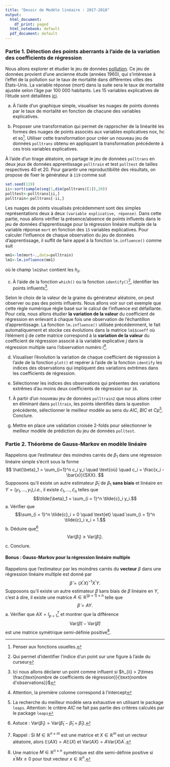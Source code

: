 ```yaml
---
title: "Devoir de Modèle linéaire : 2017-2018"
output:
  html_document:
    df_print: paged
  html_notebook: default
  pdf_document: default
---
```


### Partie 1. Détection des points aberrants à l'aide de la variation des coefficients de régression

Nous allons explorer et étudier le jeu de données [pollution](http://masedki.github.io/enseignements/datasets/pollution.rda). 
Ce jeu de données provient d'une ancienne étude  (années 1960), qui s'intéresse à l'effet de la pollution 
sur le taux de mortalité dans différentes villes des États-Unis. La variable réponse (mort) dans 
la suite sera le taux de mortalité ajustée selon l'âge par 100 000 habitants. 
Les 15 variables explicatives de l'étude sont détaillées [ici](http://masedki.github.io/enseignements/datasets/Pollution-names.txt).

a. À l'aide d'un graphique simple, visualiser les nuages de points donnés par le taux de mortalité en fonction de chacune des variables explicatives.  


b. Proposer une transformation qui permet de rapprocher de la linéarité les formes des nuages de points associés aux variables explicatives nox, hc et so^[Penser aux fonctions usuelles.]. Utiliser cette transformation pour créer un nouveau jeu de données `polltrans` obtenu en appliquant la transformation précédente  à ces trois variables explicatives. 


À l'aide d'un tirage aléatoire, on partage le jeu de données `polltrans` en deux jeux de données apprentissage 
`polltrain` et test `polltest` de tailles respectives $40$ et $20$. Pour garantir une reproductibilité 
des résultats, on propose de fixer le générateur à `119` comme suit 
```r
set.seed(119)
ii<-sort(sample(seq(1,dim(polltrans)[1]),20))
polltest<-polltrans[ii,]
polltrain<-polltrans[-ii,]
```

Les nuages de points visualisés précédemment sont des simples représentations deux à deux `(variable explicative, réponse)`. 
Dans cette partie, nous allons vérifier la présence/absence de points influents dans le jeu de données d'apprentissage 
pour la régression linéaire multiple de la variable réponse `mort` en fonction des `15` variables explicatives. 
Pour calculer l'influence de chaque observation du jeu de données d'apprentissage, il suffit de faire appel
à la fonction `lm.influence()` comme suit 
```r
mm1<-lm(mort~.,data=polltrain)
lm1<-lm.influence(mm1)
```
où le champ `lm1$hat` contient les $h_{ii}$. 

c. À l'aide de la fonction `which()` ou la fonction `identify()`^[Qui permet d'identifier l'indice d'un point sur une figure à l'aide du curseur], 
identifier les points influents^[Ici nous allons déclarer un point comme influent 
si $h_{ii} > 2\times \frac{\text{nombre de coefficients de régression}}{\text{nombre d'observations}}$]. 

Selon le choix de la valeur de la graine du générateur aléatoire, on peut observer ou pas des points influents. Nous allons voir sur 
cet exemple que cette règle numérique règle basé sur le calcul de l'influence est défaillante. Pour cela, nous allons étudier **la variation de la valeur** 
du coefficient de régression en enlevant à chaque fois une observation de l'échantillon d'apprentissage. 
La fonction `lm.influence()` utilisée précédemment, le fait automatiquement et stocke ces évolutions dans la matrice `lm1$coeff` où l'élément
$ij$ de cette matrice correspond à la **variation de la valeur** du coefficient de régression associé à la variable explicative $j$ dans la régression multiple sans l'observation numéro $i$^[Attention, la première colonne correspond à l'intercept]. 

d. Visualiser l’évolution la variation de chaque coefficient de régression à l'aide de la fonction `plot()` et repérer à l'aide de la fonction
`identify` les indices des observations qui impliquent des variations extrêmes dans les coefficients de régression.

e. Sélectionner les indices des observations qui présentes des variations extrêmes d'au moins deux coefficients de régression sur `16`. 

f. À partir d'un nouveau jeu de données `polltrain2` que nous allons créer en éliminant dans `polltrain`, les points identifiés dans la question précédente, sélectionner le meilleur modèle au sens du $AIC$, $BIC$ et $Cp$^[La recherche du meilleur modèle sera exhaustive en utilisant le package `leaps`. Attention: le critère $AIC$ ne fait pas partie des critères calculés par le package `leaps`]. Conclure. 

g. Mettre en place une validation croisée 2-folds pour sélectionner le meilleur modèle de prédiction du jeu de données `polltest`.


### Partie 2. Théorème de Gauss-Markov en modèle linéaire

Rappelons que l’estimateur des moindres carrés de $\beta_1$ dans une régression linéaire simple s'écrit sous la forme
$$
\hat{\beta}_1 = \sum_{i=1}^n c_i y_i \quad \text{où}  \quad c_i =  \frac{x_i - \bar{x}}{SXX}.
$$
Supposons qu'il existe un autre estimateur $\tilde{\beta}_1$ de $\beta_1$ **sans biais** et linéaire en $Y = (y_1, \ldots, y_1)$,*i.e.*,
il existe $\tilde{c}_1, \ldots, \tilde{c}_n$ telles que 
$$\tilde{\beta}_1 = \sum_{i = 1}^n \tilde{c}_i y_i.$$
a. Vérifier que
$$\sum_{i = 1}^n \tilde{c}_i  = 0 \quad \text{et} \quad \sum_{i = 1}^n \tilde{c}_i x_i = 1.$$
b. Déduire que^[Astuce : $\text{Var}\big(\tilde{\beta}_1\big) = \text{Var}\big(\tilde{\beta}_1 - \hat{\beta}_1 + \hat{\beta}_1\big)$.] 
$$
\text{Var}\big(\tilde{\beta}_1\big) \ge \text{Var}\big(\hat{\beta}_1\big).
$$
c. Conclure.


#### Bonus : Gauss-Markov pour la régression linéaire multiple 

Rappelons que l'estimateur par les moindres carrés du  **vecteur** $\beta$  dans une régression linéaire multiple est donné par 
$$
\hat{\beta} = \big(X^{\prime}X\big)^{-1} X^{\prime} Y.
$$
Supposons qu'il existe un autre estimateur $\tilde{\beta}$ sans biais de $\beta$ linéaire en $Y$, c'est à dire, il existe une matrice 
$A \in \mathbb{R}^{(p+1)\times n}$ telle que 
$$
\tilde{\beta} = A Y.
$$
a.  Vérifier que $A X = I_{p+1}$^[Rappel :  Si $M\in \mathbb{R}^{n \times m}$  est une matrice et $X \in\mathbb{R}^m$ est un vecteur aléatoire, alors 
$\mathbb{E}\big(A X\big) = A \mathbb{E}\big(X\big)$  et $\text{Var}\big(AX\big) = A\text{Var}\big(X\big)A^\prime$.] 
et montrer que  la différence 
$$\text{Var}\big(\tilde{\beta}\big) - \text{Var}\big(\hat{\beta}\big)$$
est une matrice symétrique semi-définie positive^[Une matrice $M\in \mathbb{R}^{n \times n}$ symétrique est dite semi-définie positive si $x^\prime M x \ge 0$ pour tout vecteur $x \in \mathbb{R}^n$.].
